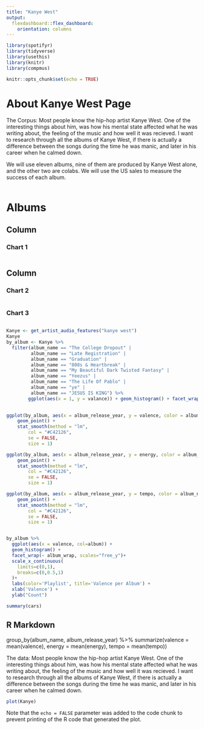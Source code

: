 ```yaml
---
title: "Kanye West"
output: 
  flexdashboard::flex_dashboard:
    orientation: columns
---
```

```r
library(spotifyr)
library(tidyverse)
library(usethis)
library(knitr)
library(compmus)
```


```r
knitr::opts_chunk$set(echo = TRUE)
```
About Kanye West Page
================

The Corpus: 
Most people know the hip-hop artist Kanye West.
One of the interesting things about him, was how his mental state 
affected what he was writing about, the feeling of the music and
how well it was recieved. I want to research through all the albums
of Kanye West, if there is actually a difference between the songs during the 
time he was manic, and later in his career when he calmed down. 

We will use eleven albums, nine of them are produced by Kanye West alone, and 
the other two are colabs. We will use the US sales to measure the success of 
each album. 
```r

```
Albums
================
Column 
-------------------------------------
    
### Chart 1
    
```r
```
   
Column {.tabset}
-------------------------------------
   
### Chart 2

```r
```   
 
### Chart 3
    
```r
```

```r

Kanye <- get_artist_audio_features("kanye west")
Kanye
by_album <- Kanye %>%
  filter(album_name == "The College Dropout" |
         album_name == "Late Registration" |
         album_name == "Graduation" | 
         album_name == "808s & Heartbreak" |
         album_name == "My Beautiful Dark Twisted Fantasy" |
         album_name == "Yeezus" |
         album_name == "The Life Of Pablo" |
         album_name == "ye" |
         album_name == "JESUS IS KING") %>%
        ggplot(aes(x = 1, y = valance)) + geom_histogram() + facet_wrap(~ album_name)

  
ggplot(by_album, aes(x = album_release_year, y = valence, color = album_name)) +
    geom_point() +
    stat_smooth(method = "lm",
        col = "#C42126",
        se = FALSE,
        size = 1)

ggplot(by_album, aes(x = album_release_year, y = energy, color = album_name)) +
    geom_point() +
    stat_smooth(method = "lm",
        col = "#C42126",
        se = FALSE,
        size = 1)

ggplot(by_album, aes(x = album_release_year, y = tempo, color = album_name)) +
    geom_point() + 
    stat_smooth(method = "lm",
        col = "#C42126",
        se = FALSE,
        size = 1)


by_album %>%
  ggplot(aes(x = valence, col=album)) +
  geom_histogram() +
  facet_wrap(~ album_wrap, scales="free_y")+
  scale_x_continuous(
    limits=c(0,1),
    breaks=c(0,0.5,1)
  )+
  labs(color='Playlist', title='Valence per Album') +
  xlab('Valence') +
  ylab("Count")
```

```r
summary(cars)
```

## R Markdown
  group_by(album_name, album_release_year) %>%
  summarize(valence = mean(valence),
            energy = mean(energy),
            tempo = mean(tempo))

The data:
Most people know the hip-hop artist Kanye West.
One of the interesting things about him, was how his mental state 
affected what he was writing about, the feeling of the music and
how well it was recieved. I want to research through all the albums
of Kanye West, if there is actually a difference between the songs during the 
time he was manic, and later in his career when he calmed down. 

```r
plot(Kanye)
```

Note that the `echo = FALSE` parameter was added to the code chunk to prevent printing of the R code that generated the plot.
